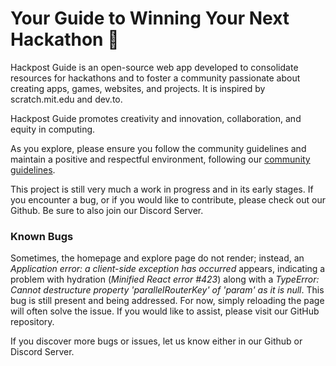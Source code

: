 
<div className="max-w-3xl mx-auto">

# Your Guide to Winning Your Next Hackathon 🚀

Hackpost Guide is an open-source web app developed to consolidate resources for hackathons and to foster a community passionate about creating apps, games, websites, and projects. It is inspired by scratch.mit.edu and dev.to.

Hackpost Guide promotes creativity and innovation, collaboration, and equity in computing.

As you explore, please ensure you follow the community guidelines and maintain a positive and respectful environment, following our [community guidelines](https://www.hackpost.guide/community-guidelines). 

This project is still very much a work in progress and in its early stages. If you encounter a bug, or if you would like to contribute, please check out our <Link className="text-lg leading-7" isExternal href={siteConfig.links.github} aria-label="Github">Github</Link>. Be sure to also join our <Link className="text-lg leading-7" isExternal href={siteConfig.links.discord} aria-label="Discord">Discord Server</Link>.

### Known Bugs

Sometimes, the homepage and explore page do not render; instead, an <i>Application error: a client-side exception has occurred</i> appears, indicating a problem with hydration (<i>Minified React error #423</i>) along with a <i>TypeError: Cannot destructure property 'parallelRouterKey' of 'param' as it is null</i>. This bug is still present and being addressed. For now, simply reloading the page will often solve the issue. If you would like to assist, please visit our GitHub repository.

If you discover more bugs or issues, let us know either in our <Link className="text-lg leading-7" isExternal href={siteConfig.links.github} aria-label="Github">Github</Link> or <Link className="text-lg leading-7" isExternal href={siteConfig.links.discord} aria-label="Discord">Discord Server</Link>.

</div>
